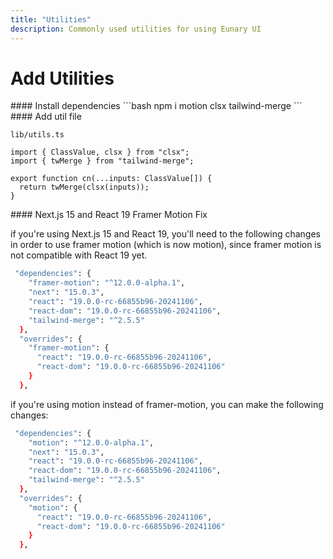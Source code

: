 ```yaml
---
title: "Utilities"
description: Commonly used utilities for using Eunary UI
---
```



# Add Utilities

<Steps>
<Step>
#### Install dependencies
</Step>
```bash
npm i motion clsx tailwind-merge
```

<Step>
#### Add util file
</Step>

<Callout>`lib/utils.ts`</Callout>
```tsx
import { ClassValue, clsx } from "clsx";
import { twMerge } from "tailwind-merge";

export function cn(...inputs: ClassValue[]) {
  return twMerge(clsx(inputs));
}
```

<Step>
#### Next.js 15 and React 19 Framer Motion Fix
</Step>

if you're using <Callout>Next.js 15</Callout> and <Callout>React 19</Callout>, you'll need to the following changes in order to use framer motion (which is now motion), since framer motion is not compatible with React 19 yet.

```bash
 "dependencies": {
    "framer-motion": "^12.0.0-alpha.1",
    "next": "15.0.3",
    "react": "19.0.0-rc-66855b96-20241106",
    "react-dom": "19.0.0-rc-66855b96-20241106",
    "tailwind-merge": "^2.5.5"
  },
  "overrides": {
    "framer-motion": {
      "react": "19.0.0-rc-66855b96-20241106",
      "react-dom": "19.0.0-rc-66855b96-20241106"
    }
  },
```

if you're using <Callout>motion</Callout> instead of <Callout>framer-motion</Callout>, you can make the following changes:

```bash
 "dependencies": {
    "motion": "^12.0.0-alpha.1",
    "next": "15.0.3",
    "react": "19.0.0-rc-66855b96-20241106",
    "react-dom": "19.0.0-rc-66855b96-20241106",
    "tailwind-merge": "^2.5.5"
  },
  "overrides": {
    "motion": {
      "react": "19.0.0-rc-66855b96-20241106",
      "react-dom": "19.0.0-rc-66855b96-20241106"
    }
  },
```

</Steps>